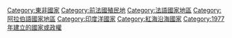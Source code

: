 {{Catnav|頁面分類|地理|国家|非洲国家}}
{{Commonscat|Djibouti}}
{{DEFAULTSORT:Djibouti}}
[[Category:東非國家|Category:東非國家]]
[[Category:前法國殖民地|Category:前法國殖民地]]
[[Category:法語國家地區|Category:法語國家地區]]
[[Category:阿拉伯語國家地區|Category:阿拉伯語國家地區]]
[[Category:印度洋國家|Category:印度洋國家]]
[[Category:紅海沿海國家|Category:紅海沿海國家]]
[[Category:1977年建立的國家或政權|Category:1977年建立的國家或政權]]